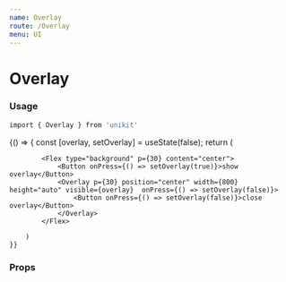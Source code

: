 ```yaml
---
name: Overlay
route: /Overlay
menu: UI
---
```



# Overlay

### Usage

```bash
import { Overlay } from 'unikit'
```

<Playground>
    {() => {
        const [overlay, setOverlay] = useState(false);
        return (
     
            <Flex type="background" p={30} content="center">
                <Button onPress={() => setOverlay(true)}>show overlay</Button>
                <Overlay p={30} position="center" width={800} height="auto" visible={overlay}  onPress={() => setOverlay(false)}>
                    <Button onPress={() => setOverlay(false)}>close overlay</Button>
                </Overlay>
            </Flex>
    
        )
    }}
    
</Playground>

### Props

<Props of={Overlay} />